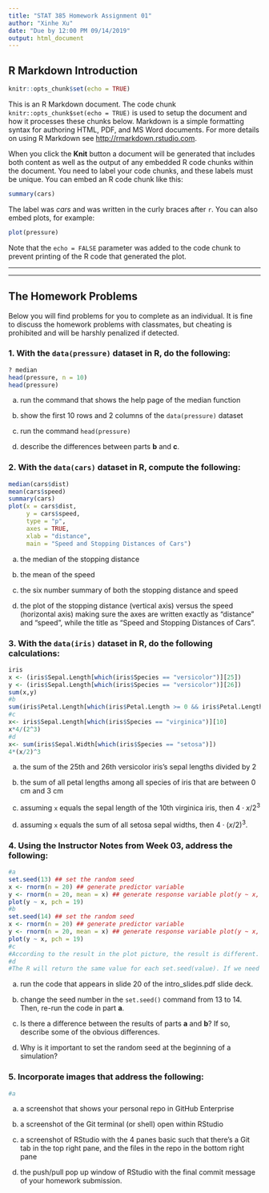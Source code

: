 ```yaml
---
title: "STAT 385 Homework Assignment 01"
author: "Xinhe Xu"
date: "Due by 12:00 PM 09/14/2019"
output: html_document
---
```


## R Markdown Introduction

```r
knitr::opts_chunk$set(echo = TRUE)
```

This is an R Markdown document. The code chunk `knitr::opts_chunk$set(echo = TRUE)` is used to setup the document and how it processes these chunks below. Markdown is a simple formatting syntax for authoring HTML, PDF, and MS Word documents. For more details on using R Markdown see <http://rmarkdown.rstudio.com>.

When you click the **Knit** button a document will be generated that includes both content as well as the output of any embedded R code chunks within the document. You need to label your code chunks, and these labels must be unique. You can embed an R code chunk like this:

```r
summary(cars)
```

The label was *cars* and was written in the curly braces after `r`. You can also embed plots, for example:

```r
plot(pressure)
```

Note that the `echo = FALSE` parameter was added to the code chunk to prevent printing of the R code that generated the plot.

***

***

## The Homework Problems

Below you will find problems for you to complete as an individual. It is fine to discuss the homework problems with classmates, but cheating is prohibited and will be harshly penalized if detected.


### 1. With the `data(pressure)` dataset in R, do the following:
```r
? median
head(pressure, n = 10)
head(pressure)
```


a. run the command that shows the help page of the median function

b. show the first 10 rows and 2 columns of the `data(pressure)` dataset

c. run the command `head(pressure)`

d. describe the differences between parts **b** and **c**.

### 2. With the `data(cars)` dataset in R, compute the following:
```r
median(cars$dist)
mean(cars$speed)
summary(cars)
plot(x = cars$dist, 
     y = cars$speed, 
     type = "p", 
     axes = TRUE, 
     xlab = "distance", 
     main = "Speed and Stopping Distances of Cars")
```

a. the median of the stopping distance

b. the mean of the speed

c. the six number summary of both the stopping distance and speed

d. the plot of the stopping distance (vertical axis) versus the speed (horizontal axis) making sure the axes are written exactly as "distance" and "speed", while the title as "Speed and Stopping Distances of Cars".

### 3. With the `data(iris)` dataset in R, do the following calculations:

```r
iris
x <- (iris$Sepal.Length[which(iris$Species == "versicolor")][25])
y <- (iris$Sepal.Length[which(iris$Species == "versicolor")][26])
sum(x,y)
#b
sum(iris$Petal.Length[which(iris$Petal.Length >= 0 && iris$Petal.Length <= 3)])
#c
x<- iris$Sepal.Length[which(iris$Species == "virginica")][10]
x*4/(2^3)
#d
x<- sum(iris$Sepal.Width[which(iris$Species == "setosa")])
4*(x/2)^3
```

a. the sum of the 25th and 26th versicolor iris's sepal lengths divided by 2

b. the sum of all petal lengths among all species of iris that are between 0 cm and 3 cm


c. assuming `x` equals the sepal length of the 10th virginica iris, then $4\cdot x/2^3$


d. assuming `x` equals the sum of all setosa sepal widths, then $4\cdot(x/2)^3$.


### 4. Using the Instructor Notes from Week 03, address the following:
```r
#a
set.seed(13) ## set the random seed
x <- rnorm(n = 20) ## generate predictor variable
y <- rnorm(n = 20, mean = x) ## generate response variable plot(y ~ x, pch = 19) ## plot (x,y) pairs
plot(y ~ x, pch = 19)
#b
set.seed(14) ## set the random seed
x <- rnorm(n = 20) ## generate predictor variable
y <- rnorm(n = 20, mean = x) ## generate response variable plot(y ~ x, pch = 19) ## plot (x,y) pairs
plot(y ~ x, pch = 19)
#c 
#According to the result in the plot picture, the result is different.
#d
#The R will return the same value for each set.seed(value). If we need to get the results to be reproducible, set the random seed is valuable.
```

a. run the code that appears in slide 20 of the intro_slides.pdf slide deck.

b. change the seed number in the `set.seed()` command from 13 to 14. Then, re-run the code in part **a**.

c. Is there a difference between the results of parts **a** and **b**? If so, describe some of the obvious differences.

d. Why is it important to set the random seed at the beginning of a simulation?

### 5. Incorporate images that address the following:
```r
#a

```

a. a screenshot that shows your personal repo in GitHub Enterprise

b. a screenshot of the Git terminal (or shell) open within RStudio

c. a screenshot of RStudio with the 4 panes basic such that there's a Git tab in the top right pane, and the files in the repo in the bottom right pane

d. the push/pull pop up window of RStudio with the final commit message of your homework submission.
